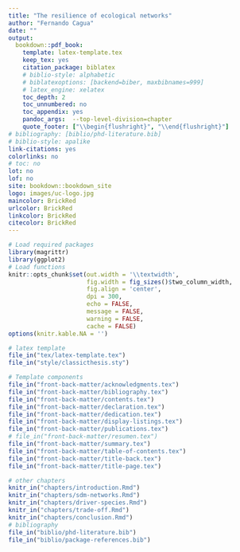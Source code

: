 ```yaml
--- 
title: "The resilience of ecological networks"
author: "Fernando Cagua"
date: ""
output:
  bookdown::pdf_book:
    template: latex-template.tex
    keep_tex: yes
    citation_package: biblatex
    # biblio-style: alphabetic
    # biblatexoptions: [backend=biber, maxbibnames=999]
    # latex_engine: xelatex
    toc_depth: 2
    toc_unnumbered: no
    toc_appendix: yes
    pandoc_args:  --top-level-division=chapter
    quote_footer: ["\\begin{flushright}", "\\end{flushright}"]
# bibliography: [biblio/phd-literature.bib]
# biblio-style: apalike
link-citations: yes
colorlinks: no  
# toc: no
lot: no
lof: no
site: bookdown::bookdown_site
logo: images/uc-logo.jpg
maincolor: BrickRed
urlcolor: BrickRed
linkcolor: BrickRed
citecolor: BrickRed
---
```


```r
# Load required packages
library(magrittr)
library(ggplot2)
# Load functions
knitr::opts_chunk$set(out.width = '\\textwidth', 
                      fig.width = fig_sizes()$two_column_width,
                      fig.align = 'center',
                      dpi = 300,
                      echo = FALSE,
                      message = FALSE, 
                      warning = FALSE, 
                      cache = FALSE)
options(knitr.kable.NA = '')
```

```r
# latex template
file_in("tex/latex-template.tex")
file_in("style/classicthesis.sty") 

# Template components
file_in("front-back-matter/acknowledgments.tex")
file_in("front-back-matter/bibliography.tex")
file_in("front-back-matter/contents.tex")
file_in("front-back-matter/declaration.tex")
file_in("front-back-matter/dedication.tex")
file_in("front-back-matter/display-listings.tex")
file_in("front-back-matter/publications.tex")
# file_in("front-back-matter/resumen.tex")
file_in("front-back-matter/summary.tex")
file_in("front-back-matter/table-of-contents.tex")
file_in("front-back-matter/title-back.tex")
file_in("front-back-matter/title-page.tex")

# other chapters
knitr_in("chapters/introduction.Rmd")
knitr_in("chapters/sdm-networks.Rmd")
knitr_in("chapters/driver-species.Rmd")
knitr_in("chapters/trade-off.Rmd")
knitr_in("chapters/conclusion.Rmd")
# bibliography
file_in("biblio/phd-literature.bib")
file_in("biblio/package-references.bib")
```



